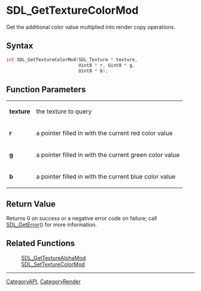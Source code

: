 = SDL_GetTextureColorMod =

Get the additional color value multiplied into render copy operations.

== Syntax ==

<syntaxhighlight lang='c'>
int SDL_GetTextureColorMod(SDL_Texture * texture,
                           Uint8 * r, Uint8 * g,
                           Uint8 * b);
</syntaxhighlight>

== Function Parameters ==

{|
|'''texture'''
|the texture to query
|-
|'''r'''
|a pointer filled in with the current red color value
|-
|'''g'''
|a pointer filled in with the current green color value
|-
|'''b'''
|a pointer filled in with the current blue color value
|}

== Return Value ==

Returns 0 on success or a negative error code on failure; call
[[SDL_GetError]]() for more information.

== Related Functions ==

:[[SDL_GetTextureAlphaMod]]
:[[SDL_SetTextureColorMod]]

----
[[CategoryAPI]], [[CategoryRender]]


